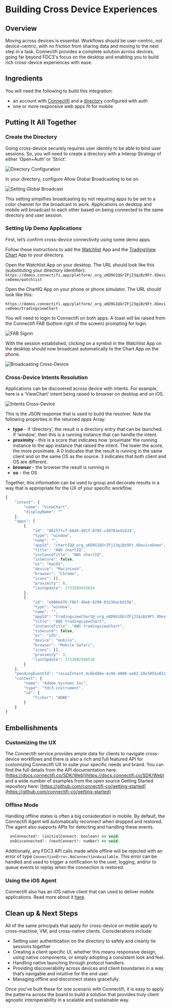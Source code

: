 # Building Cross Device Experiences
## Overview
Moving across devices is essential. Workflows should be user-centric, not device-centric, with no friction from sharing data and moving to the next step in a task.  Connectifi provides a complete solution across devices, going far beyond FDC3's focus on the desktop and enabling you to build rich cross-device experiences with ease.

## Ingredients
You will need the following to build this integration: 

- an account with [Connectifi](https://platform.connectifi.app) and a [directory](https://docs.connectifi.co/Directories#creating-directories) configured with auth
- one or more responsive web apps fit for mobile

## Putting It All Together

### Create the Directory
Going cross-device securely requires user identity to be able to bind user sessions.  So, you will need to create a directory with a Interop Strategy of either ‘Open+Auth’ or ‘Strict’. 

![Directory Configuration](../../../public/demos/recipes/xdevice/directory.png)

In your directory, configure Allow Global Broadcasting to be on. 

![Setting Global Broadcast](../../../public/demos/recipes/xdevice/broadcast-config.png)

This setting simplifies broadcasting by not requiring apps to be set to a color channel for the broadcast to work.  Applications on desktop and mobile will broadcast to each other based on being connected to the same directory and user session.

### Setting Up Demo Applications
First, let’s confirm cross-device connectivity using some demo apps.

Follow these instructions to add the [Watchlist](https://docs.connectifi.co/Sandbox/Demos/watchlist) App and the [TradingView Chart](https://docs.connectifi.co/Sandbox/Demos/tradingviewchart) App to your directory.

Open the Watchlist App on your desktop.  The URL should look like this (substituting your directory identifier): `https://demos.connectifi.app/platform/_org_uKD9G1QGrZFj23qiBz9Ft.XDeviceDemo/watchlist`

Open the ChartIQ App on your phone or phone simulator.  The URL should look like this:

`https://demos.connectifi.app/platform/_org_uKD9G1QGrZFj23qiBz9Ft.XDeviceDemo/tradingviewChart`

You will need to login to Connectifi on both apps.  A toast will be raised from the Connectifi FAB (bottom right of the screen) prompting for login.

![FAB Signin](../../../public/demos/recipes/xdevice/signin.png)

With the session established, clicking on a symbol in the Watchlist App on the desktop should now broadcast automatically to the Chart App on the phone.

![Broadcasting Cross-Device](../../../public/demos/recipes/xdevice/broadcast.png)

### Cross-Device Intents Resolution
Applications can be discovered across device with intents.  For example, here is a ‘ViewChart’ intent being raised to browser on desktop and on iOS.  

![Intents Cross-Device](../../../public/demos/recipes/xdevice/intents.png)

This is the JSON response that is used to build the resolver.   Note the following properties in the returned *apps* Array:

- **type** - if ‘directory’, the result is a directory entry that can be launched.  If ‘window’, then this is a running instance that can handle the intent.
- **proximity** - this is a score that indicates how ‘proximate’ the running instance to the app instance that raised the intent.  The lower the score, the more proximate.  A 0 indicates that the result is running in the same client and on the same OS as the source.  3 indicates that both client and OS are different.
- **browser** - the browser the result is running in
- **os** - the OS

Together, this information can be used to group and decorate results in a way that is appropriate for the UX of your specific workflow.

```javascript
{
    "intent": {
        "name": "ViewChart",
        "displayName": ""
    },
    "apps": [
        {
            "id": "0615ffcf-66d4-401f-8785-c48703edcb34",
            "type": "window",
            "name": "",
            "appId": "chartIQ@_org_uKD9G1QGrZFj23qiBz9Ft.XDeviceDemo",
            "title": "AWS chartIQ",
            "instanceTitle": "AWS chartIQ",
            "isSecure": false,
            "os": "macOS",
            "device": "Macintosh",
            "browser": "Chrome",
            "icons": [],
            "proximity": 0,
            "lastUpdate": 1733503433654
        },
        {
            "id": "e686b476-f0b7-4beb-8290-03236acb815b",
            "type": "window",
            "name": "",
            "appId": "tradingviewChart@_org_uKD9G1QGrZFj23qiBz9Ft.XDeviceDemo",
            "title": "AWS tradingviewChart",
            "instanceTitle": "AWS tradingviewChart",
            "isSecure": false,
            "os": "iOS",
            "device": "mobile",
            "browser": "Mobile Safari",
            "icons": [],
            "proximity": 3,
            "lastUpdate": 1733502566510
        }
    ],
    "pendingEventId": "raiseIntent_4c6b486e-4c98-4000-ae62-10e5891e82cf",
    "context": {
        "name": "Adobe Systems Inc",
        "type": "fdc3.instrument",
        "id": {
            "ticker": "ADBE"
        }
    }
}
```

## Embellishments

### Customizing the UX
The Connectifi service provides ample data for clients to navigate cross-device workflows and there is also a rich and full featured API for customizing Connectifi UX to suite your specific needs and brand.  You can find the full details from the API documentation here: [https://docs.connectifi.co/SDK/Web](https://docs.connectifi.co/SDK/Web) and a wide number of examples from the open source Getting Started repository here: [https://github.com/connectifi-co/getting-started](https://github.com/connectifi-co/getting-started)

### Offline Mode
Handling offline states is often a big consideration in mobile.  By default, the Connectifi Agent will automatically reconnect when dropped and restored.  The agent also supports APIs for detecting and handling these events.  

```javascript
  onConnected?: (initialConnect: boolean) => void;
  onDisconnected?: (nextConnect?: number) => void;
```

Additionally, any FDC3 API calls made while offline will be rejected with an error of type `ConnectionError.NoConnectionAvailable`. This error can be handled and used to trigger a notification to the user, logging, and/or to queue events to replay when the connection is restored.

### Using the iOS Agent

Connectifi also has an iOS native client that can used to deliver mobile applications.  Read more about it [here](https://docs.connectifi.co/SDK/iOS).

## Clean up & Next Steps
All of the same principals that apply for cross-device on mobile apply to cross-machine, VM, and cross-native clients.  Considerations include:

- Setting user authentication on the directory to safely and cleanly tie sessions together
- Creating a client specific UI, whether this means responsive design, using native components, or simply adopting a consistent look and feel.
- Handling native launching through protocol handlers.
- Providing discoverability across devices and client boundaries in a way that’s navigable and intuitive for the end user.
- Managing offline and disconnect states gracefully.

Once you’ve built these for one scenario with Connectifi, it is easy to apply the patterns across the board to build a solution that provides truly client agnostic interoperability in a scalable and sustainable way.